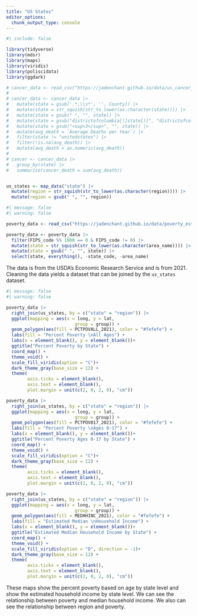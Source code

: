 ```yaml
---
title: "US States"
editor_options: 
  chunk_output_type: console
---
```


```r
#| include: false

library(tidyverse)
library(mdsr)
library(maps)
library(viridis)
library(poliscidata)
library(ggdark)

# cancer_data <- read_csv("https://jadenchant.github.io/data/us_cancer_death.csv")
# 
# cancer_data <- cancer_data |>
#   mutate(state = gsub('.*,\\s*', '', County)) |>
#   mutate(state = str_squish(str_to_lower(as.character(state)))) |>
#   mutate(state = gsub(" ", "", state)) |>
#   mutate(state = gsub("districtofcolumbia[(]state[)]", "districtofcolumbia", state)) |>
#   mutate(state = gsub("<sup>3</sup>", "", state)) |>
#   mutate(avg_death = `Average Deaths per Year`) |>
#   filter(state != "unitedstates") |>
#   filter(!is.na(avg_death)) |>
#   mutate(avg_death = as.numeric(avg_death))
# 
# cancer <- cancer_data |>
#   group_by(state) |>
#   summarise(cancer_death = sum(avg_death))


us_states <- map_data("state") |>
  mutate(region = str_squish(str_to_lower(as.character(region)))) |>
  mutate(region = gsub(" ", "", region))
```


```r
#| message: false
#| warning: false

poverty_data <- read_csv("https://jadenchant.github.io/data/poverty_estimates.csv")

poverty_data <- poverty_data |>
  filter(FIPS_code %% 1000 == 0 & FIPS_code != 0) |>
  mutate(state = str_squish(str_to_lower(as.character(area_name)))) |>
  mutate(state = gsub(" ", "", state)) |>
  select(state, everything(), -state_code, -area_name)

```

The data is from the USDA's Economic Research Service and is from 2021. Cleaning the data yields a dataset that can be joined by the `us_states` dataset.

```r
#| message: false
#| warning: false

poverty_data |>
  right_join(us_states, by = c("state" = "region")) |>
  ggplot(mapping = aes(x = long, y = lat,
                          group = group)) +
  geom_polygon(aes(fill = PCTPOVALL_2021), color = "#fefefe") +
  labs(fill = "Percent Poverty \nAll Ages") +
  labs(x = element_blank(), y = element_blank())+
  ggtitle("Percent Poverty by State") +
  coord_map() +
  theme_void() +
  scale_fill_viridis(option = "C")+
  dark_theme_gray(base_size = 12) + 
  theme(
        axis.ticks = element_blank(), 
        axis.text = element_blank(), 
        plot.margin = unit(c(2, 0, 2, 0), "cm"))

poverty_data |>
  right_join(us_states, by = c("state" = "region")) |>
  ggplot(mapping = aes(x = long, y = lat,
                          group = group)) +
  geom_polygon(aes(fill = PCTPOV017_2021), color = "#fefefe") +
  labs(fill = "Percent Poverty \nAges 0-17") +
  labs(x = element_blank(), y = element_blank())+
  ggtitle("Percent Poverty Ages 0-17 by State") +
  coord_map() +
  theme_void() +
  scale_fill_viridis(option = "C")+
  dark_theme_gray(base_size = 12) + 
  theme(
        axis.ticks = element_blank(), 
        axis.text = element_blank(), 
        plot.margin = unit(c(2, 0, 2, 0), "cm"))

poverty_data |>
  right_join(us_states, by = c("state" = "region")) |>
  ggplot(mapping = aes(x = long, y = lat,
                          group = group)) +
  geom_polygon(aes(fill = MEDHHINC_2021), color = "#fefefe") +
  labs(fill = "Estimated Median \nHousehold Income") +
  labs(x = element_blank(), y = element_blank())+
  ggtitle("Estimated Median Household Income by State") +
  coord_map() +
  theme_void() +
  scale_fill_viridis(option = "D", direction = -1)+
  dark_theme_gray(base_size = 12) + 
  theme(
        axis.ticks = element_blank(), 
        axis.text = element_blank(), 
        plot.margin = unit(c(2, 0, 2, 0), "cm"))
```

These maps show the percent poverty based on age by state level and show the estimated household income by state level. We can see the relationship between poverty and median household income. We also can see the relationship between region and poverty.

